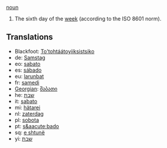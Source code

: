 [[noun]]

#The sixth day of the [[week]] (according to the ISO 8601 norm).

==Translations==
*Blackfoot: [[To'tohtáátoyiiksistsiko]]
*de: [[Samstag]]
*eo: [[sabato]]
*es: [[sábado]]
*eu: [[larunbat]]
*fr: [[samedi]]
*[[Georgian]]: [[შაბათი]]
*he: [[שבת]]
*it: [[sabato]]
*mi: [[hätarei]]
*nl: [[zaterdag]]
*pl: [[sobota]]
*pt: [[s&aacute;bado]]
*sq: [[e shtunë]]
*yi: [[שבת]]